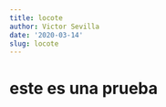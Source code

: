 ```yaml
---
title: locote
author: Victor Sevilla
date: '2020-03-14'
slug: locote
---
```


# este es una prueba

